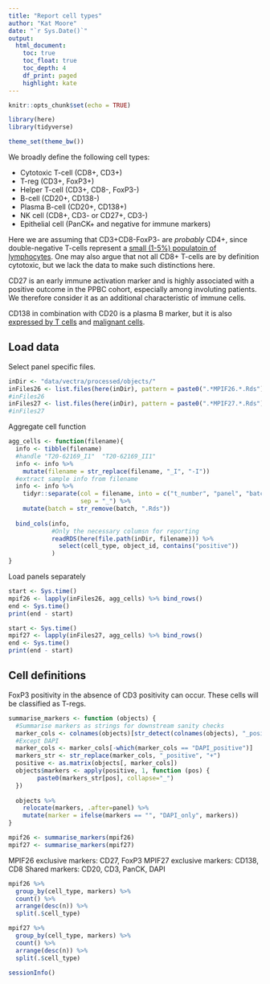 ```yaml
---
title: "Report cell types"
author: "Kat Moore"
date: "`r Sys.Date()`"
output: 
  html_document:
    toc: true
    toc_float: true
    toc_depth: 4
    df_print: paged
    highlight: kate
---
```


```r
knitr::opts_chunk$set(echo = TRUE)
```

```r
library(here)
library(tidyverse)

theme_set(theme_bw())
```

We broadly define the following cell types:

* Cytotoxic T-cell (CD8+, CD3+)
* T-reg (CD3+, FoxP3+)
* Helper T-cell (CD3+, CD8-, FoxP3-)
* B-cell (CD20+, CD138-)
* Plasma B-cell (CD20+, CD138+)
* NK cell (CD8+, CD3- or CD27+, CD3-)
* Epithelial cell (PanCK+ and negative for immune markers)

Here we are assuming that CD3+CD8-FoxP3- are *probably* CD4+, since double-negative T-cells represent a [small (1-5%) populatoin of lymphocytes](https://www.ncbi.nlm.nih.gov/pmc/articles/PMC3269300/). One may also argue that not all CD8+ T-cells are by definition cytotoxic, but we lack the data to make such distinctions here.

CD27 is an early immune activation marker and is highly associated with a positive outcome in the PPBC cohort, especially among involuting patients. We therefore consider it as an additional characteristic of immune cells. 

CD138 in combination with CD20 is a plasma B marker, but it is also [expressed by T cells](https://www.biorxiv.org/content/10.1101/2020.03.25.008995v1) and [malignant cells](https://pubmed.ncbi.nlm.nih.gov/14983940/).

## Load data

Select panel specific files.

```r
inDir <- "data/vectra/processed/objects/"
inFiles26 <- list.files(here(inDir), pattern = paste0(".*MPIF26.*.Rds"))
#inFiles26
inFiles27 <- list.files(here(inDir), pattern = paste0(".*MPIF27.*.Rds"))
#inFiles27
```

Aggregate cell function

```r
agg_cells <- function(filename){
  info <- tibble(filename)
  #handle "T20-62169_I1"  "T20-62169_II1"
  info <- info %>%
    mutate(filename = str_replace(filename, "_I", "-I"))
  #extract sample info from filename
  info <- info %>%
    tidyr::separate(col = filename, into = c("t_number", "panel", "batch"),
                    sep = "_") %>%
    mutate(batch = str_remove(batch, ".Rds"))
  
  bind_cols(info, 
            #Only the necessary columsn for reporting
            readRDS(here(file.path(inDir, filename))) %>%
              select(cell_type, object_id, contains("positive"))
            )
}
```

Load panels separately

```r
start <- Sys.time()
mpif26 <- lapply(inFiles26, agg_cells) %>% bind_rows()
end <- Sys.time()
print(end - start)
```

```r
start <- Sys.time()
mpif27 <- lapply(inFiles27, agg_cells) %>% bind_rows()
end <- Sys.time()
print(end - start)
```


## Cell definitions

FoxP3 positivity in the absence of CD3 positivity can occur. These cells will be classified as T-regs.

```r
summarise_markers <- function (objects) {
  #Summarise markers as strings for downstream sanity checks
  marker_cols <- colnames(objects)[str_detect(colnames(objects), "_positive")]
  #Except DAPI
  marker_cols <- marker_cols[-which(marker_cols == "DAPI_positive")]
  markers_str <- str_replace(marker_cols, "_positive", "+")
  positive <- as.matrix(objects[, marker_cols])
  objects$markers <- apply(positive, 1, function (pos) {
        paste0(markers_str[pos], collapse="_")
  })
  
  objects %>%
    relocate(markers, .after=panel) %>%
    mutate(marker = ifelse(markers == "", "DAPI_only", markers))
}

mpif26 <- summarise_markers(mpif26)
mpif27 <- summarise_markers(mpif27)
```

MPIF26 exclusive markers:  CD27, FoxP3
MPIF27 exclusive markers: CD138, CD8 
Shared markers: CD20, CD3, PanCK, DAPI

```r
mpif26 %>% 
  group_by(cell_type, markers) %>%
  count() %>%
  arrange(desc(n)) %>%
  split(.$cell_type)
```

```r
mpif27 %>% 
  group_by(cell_type, markers) %>%
  count() %>%
  arrange(desc(n)) %>%
  split(.$cell_type)
```

```r
sessionInfo()
```
